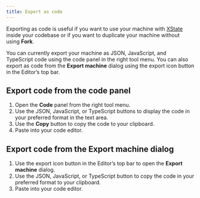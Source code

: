 ```yaml
---
title: Export as code
---
```


Exporting as code is useful if you want to use your machine with [XState](/xstate/intro) inside your codebase or if you want to duplicate your machine without using **Fork**.

You can currently export your machine as JSON, JavaScript, and TypeScript code using the code panel in the right tool menu. You can also export as code from the **Export machine** dialog using the export icon button in the Editor’s top bar.

## Export code from the code panel

1. Open the **Code** panel from the right tool menu.
2. Use the JSON, JavaScript, or TypeScript buttons to display the code in your preferred format in the text area.
3. Use the **Copy** button to copy the code to your clipboard.
3. Paste into your code editor.

## Export code from the Export machine dialog

1. Use the export icon button in the Editor’s top bar to open the **Export machine** dialog.
2. Use the JSON, JavaScript, or TypeScript button to copy the code in your preferred format to your clipboard.
3. Paste into your code editor.